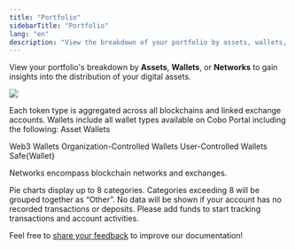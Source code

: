 ```yaml
---
title: "Portfolio"
sidebarTitle: "Portfolio"
lang: "en"
description: "View the breakdown of your portfolio by assets, wallets, or networks to gain insights into your digital asset distribution."
---
```


View your portfolio's breakdown by **Assets**, **Wallets**, or **Networks** to gain insights into the distribution of your digital assets.

<img src="/en/images/dashboard/portfolio.svg" className="screenshot_modal"/> <br />


<AccordionGroup>
  <Accordion title="Breakdown by Assets">
Each token type is aggregated across all blockchains and linked exchange accounts.
  </Accordion>

  <Accordion title="Breakdown by Wallets">
Wallets include all wallet types available on Cobo Portal including the following:
    <CardGroup cols={2}>
  <Card title="Custodial Wallets" icon="square-1">
Asset Wallets

Web3 Wallets
  </Card>
  <Card title="MPC Wallets" icon="square-2">
Organization-Controlled Wallets
User-Controlled Wallets
  </Card>
  <Card title="Smart Contract Wallets" icon="square-3">
    Safe\{Wallet\}
  </Card>
  <Card title="Exchange Wallets" icon="square-4">
  </Card>
</CardGroup>
  </Accordion>

  <Accordion title="Breakdown by Networks">
    Networks encompass blockchain networks and exchanges.
  </Accordion>
</AccordionGroup>

<Note>Pie charts display up to 8 categories. Categories exceeding 8 will be grouped together as “Other”.</Note>
<Note>No data will be shown if your account has no recorded transactions or deposits. Please add funds to start tracking transactions and account activities.</Note>

<Tip>Feel free to [share your feedback](https://forms.zohopublic.com/cobo/form/DocumentFeedbackForm/formperma/QvLOhxJv1_JMsJ-1dleZ8Itb_7rzN-LtgvsDdxosoVI?referrername=manuals) to improve our documentation!</Tip>